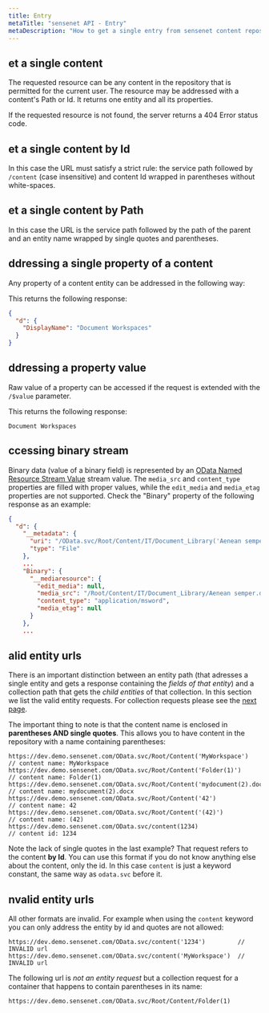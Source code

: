 ```yaml
---
title: Entry
metaTitle: "sensenet API - Entry"
metaDescription: "How to get a single entry from sensenet content repository"
---
```


## et a single content

The requested resource can be any content in the repository that is permitted for the current user. The resource may be addressed with a content's Path or Id. It returns one entity and all its properties.

If the requested resource is not found, the server returns a 404 Error status code.

## et a single content by Id

In this case the URL must satisfy a strict rule: the service path followed by `/content` (case insensitive) and content Id wrapped in parentheses without white-spaces.

<tab category="basic-concepts" article="entry" example="byId" />

## et a single content by Path

In this case the URL is the service path followed by the path of the parent and an entity name wrapped by single quotes and parentheses.

<tab category="basic-concepts" article="entry" example="byPath" />

## ddressing a single property of a content

Any property of a content entity can be addressed in the following way:

<tab category="basic-concepts" article="entry" example="property" />

This returns the following response:

```json
{
  "d": {
    "DisplayName": "Document Workspaces"
  }
}
```

## ddressing a property value

Raw value of a property can be accessed if the request is extended with the `/$value` parameter.

<tab category="basic-concepts" article="entry" example="propertyValue" />

This returns the following response:

```Document Workspaces```

## ccessing binary stream

Binary data (value of a binary field) is represented by an [OData Named Resource Stream Value](https://www.odata.org/documentation/odata-version-3-0/json-verbose-format/) stream value. The `media_src` and `content_type` properties are filled with proper values, while the `edit_media` and `media_etag` properties are not supported. Check the "Binary" property of the following response as an example:

```json
{
  "d": {
    "__metadata": {
      "uri": "/OData.svc/Root/Content/IT/Document_Library('Aenean semper.doc')",
      "type": "File"
    },
    ...
    "Binary": {
      "__mediaresource": {
        "edit_media": null,
        "media_src": "/Root/Content/IT/Document_Library/Aenean semper.doc",
        "content_type": "application/msword",
        "media_etag": null
      }
    },
    ...
```

## alid entity urls
There is an important distinction between an entity path (that adresses a single entity and gets a response containing the _fields of that entity_) and a collection path that gets the _child entities_ of that collection. In this section we list the valid entity requests. For collection requests please see the [next page](/api-docs/basic-concepts/02-collection).


The important thing to note is that the content name is enclosed in **parentheses AND single quotes**. This allows you to have content in the repository with a name containing parentheses:

```
https://dev.demo.sensenet.com/OData.svc/Root/Content('MyWorkspace')         // content name: MyWorkspace
https://dev.demo.sensenet.com/OData.svc/Root/Content('Folder(1)')           // content name: Folder(1)
https://dev.demo.sensenet.com/OData.svc/Root/Content('mydocument(2).docx')  // content name: mydocument(2).docx
https://dev.demo.sensenet.com/OData.svc/Root/Content('42')                  // content name: 42
https://dev.demo.sensenet.com/OData.svc/Root/Content('(42)')                // content name: (42)
https://dev.demo.sensenet.com/OData.svc/content(1234)                       // content id: 1234
```

Note the lack of single quotes in the last example? That request refers to the content **by Id**. You can use this format if you do not know anything else about the content, only the id. In this case ``content`` is just a keyword constant, the same way as ``odata.svc`` before it.

## nvalid entity urls
All other formats are invalid. For example when using the ``content`` keyword you can only address the entity by id and quotes are not allowed:

```
https://dev.demo.sensenet.com/OData.svc/content('1234')         // INVALID url
https://dev.demo.sensenet.com/OData.svc/content('MyWorkspace')  // INVALID url
```

The following url is _not an entity request_ but a collection request for a container that happens to contain parentheses in its name:

```
https://dev.demo.sensenet.com/OData.svc/Root/Content/Folder(1)
```
